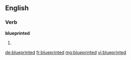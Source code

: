 ==English==

===Verb===
'''blueprinted'''

# {{past of|[[blueprint]]}}

[[de:blueprinted]]
[[fr:blueprinted]]
[[mg:blueprinted]]
[[vi:blueprinted]]